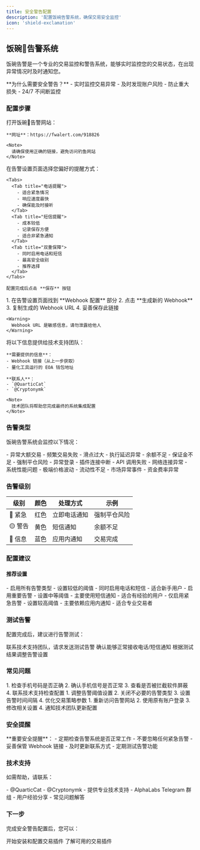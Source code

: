 ```yaml
---
title: 安全警告配置
description: '配置饭碗告警系统，确保交易安全监控'
icon: 'shield-exclamation'
---
```


## 饭碗🥣告警系统

饭碗告警是一个专业的交易监控和警告系统，能够实时监控您的交易状态，在出现异常情况时及时通知您。

<Info>
**为什么需要安全警告？**
- 实时监控交易异常
- 及时发现账户风险
- 防止重大损失
- 24/7 不间断监控
</Info>

### 配置步骤

<Steps>
  <Step title="访问告警网站">
    打开饭碗🥣告警网站：
    
    **网址**：https://fwalert.com/918826
    
    <Note>
      请确保使用正确的链接，避免访问钓鱼网站
    </Note>
  </Step>
  
  <Step title="选择提醒方式">
    在告警设置页面选择您偏好的提醒方式：
    
    <Tabs>
      <Tab title="电话提醒">
        - 适合紧急情况
        - 响应速度最快
        - 确保能及时接听
      </Tab>
      <Tab title="短信提醒">
        - 成本较低
        - 记录保存方便
        - 适合非紧急通知
      </Tab>
      <Tab title="双重保障">
        - 同时启用电话和短信
        - 最高安全级别
        - 推荐选择
      </Tab>
    </Tabs>
    
    配置完成后点击 **保存** 按钮
  </Step>
  
  <Step title="生成 Webhook">
    1. 在告警设置页面找到 **Webhook 配置** 部分
    2. 点击 **生成新的 Webhook**
    3. 复制生成的 Webhook URL
    4. 妥善保存此链接
    
    <Warning>
      Webhook URL 是敏感信息，请勿泄露给他人
    </Warning>
  </Step>
  
  <Step title="提供配置信息">
    将以下信息提供给技术支持团队：
    
    **需要提供的信息**：
    - Webhook 链接（从上一步获取）
    - 量化工具运行的 EOA 钱包地址
    
    **联系人**：
    - `@QuarticCat`
    - `@Cryptonymk`
    
    <Note>
      技术团队将帮助您完成最终的系统集成配置
    </Note>
  </Step>
</Steps>

### 告警类型

饭碗告警系统会监控以下情况：

<CardGroup cols={2}>
  <Card title="交易异常" icon="exclamation-triangle">
    - 异常大额交易
    - 频繁交易失败
    - 滑点过大
    - 执行延迟异常
  </Card>
  <Card title="账户风险" icon="shield-alert">
    - 余额不足
    - 保证金不足
    - 强制平仓风险
    - 异常登录
  </Card>
  <Card title="系统状态" icon="server">
    - 插件连接中断
    - API 调用失败
    - 网络连接异常
    - 系统性能问题
  </Card>
  <Card title="市场风险" icon="chart-line-down">
    - 极端价格波动
    - 流动性不足
    - 市场异常事件
    - 资金费率异常
  </Card>
</CardGroup>

### 告警级别

| 级别 | 颜色 | 处理方式 | 示例 |
|------|------|----------|------|
| 🔴 紧急 | 红色 | 立即电话通知 | 强制平仓风险 |
| 🟡 警告 | 黄色 | 短信通知 | 余额不足 |
| 🔵 信息 | 蓝色 | 应用内通知 | 交易完成 |

### 配置建议

#### 推荐设置

<Tabs>
  <Tab title="保守型">
    - 启用所有告警类型
    - 设置较低的阈值
    - 同时启用电话和短信
    - 适合新手用户
  </Tab>
  <Tab title="平衡型">
    - 启用重要告警
    - 设置中等阈值
    - 主要使用短信通知
    - 适合有经验的用户
  </Tab>
  <Tab title="激进型">
    - 仅启用紧急告警
    - 设置较高阈值
    - 主要依赖应用内通知
    - 适合专业交易者
  </Tab>
</Tabs>

### 测试告警

配置完成后，建议进行告警测试：

<Steps>
  <Step title="请求测试">
    联系技术支持团队，请求发送测试告警
  </Step>
  <Step title="验证接收">
    确认能够正常接收电话/短信通知
  </Step>
  <Step title="调整设置">
    根据测试结果调整告警设置
  </Step>
</Steps>

### 常见问题

<AccordionGroup>
  <Accordion title="没有收到告警通知怎么办？">
    1. 检查手机号码是否正确
    2. 确认手机信号是否正常
    3. 查看是否被拦截软件屏蔽
    4. 联系技术支持检查配置
  </Accordion>
  
  <Accordion title="告警太频繁怎么办？">
    1. 调整告警阈值设置
    2. 关闭不必要的告警类型
    3. 设置告警时间间隔
    4. 优化交易策略参数
  </Accordion>
  
  <Accordion title="如何修改告警设置？">
    1. 重新访问告警网站
    2. 使用原有账户登录
    3. 修改相关设置
    4. 通知技术团队更新配置
  </Accordion>
</AccordionGroup>

### 安全提醒

<Warning>
**重要安全提醒**：
- 定期检查告警系统是否正常工作
- 不要忽略任何紧急告警
- 妥善保管 Webhook 链接
- 及时更新联系方式
- 定期测试告警功能
</Warning>

### 技术支持

如需帮助，请联系：

<CardGroup cols={2}>
  <Card title="技术支持" icon="headset">
    - @QuarticCat
    - @Cryptonymk
    - 提供专业技术支持
  </Card>
  <Card title="社区支持" icon="users">
    - AlphaLabs Telegram 群组
    - 用户经验分享
    - 常见问题解答
  </Card>
</CardGroup>

### 下一步

完成安全警告配置后，您可以：

<CardGroup cols={2}>
  <Card title="安装插件" icon="download" href="/getting-started/installation">
    开始安装和配置交易插件
  </Card>
  <Card title="查看插件列表" icon="list" href="/products/edgex-variational">
    了解可用的交易插件
  </Card>
</CardGroup>
